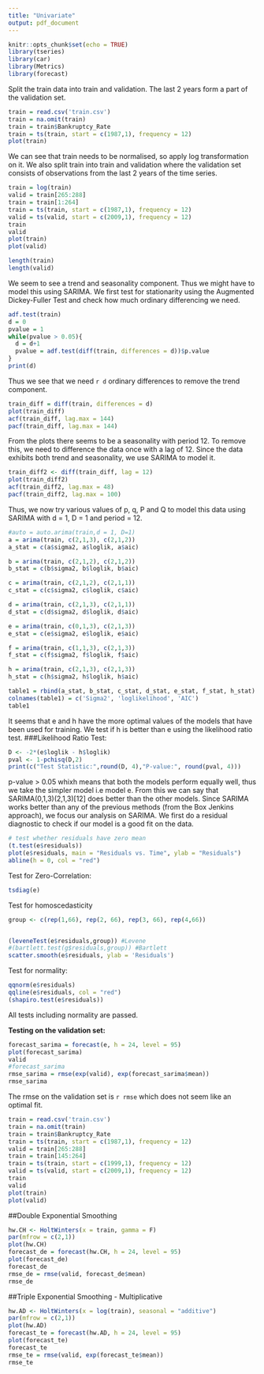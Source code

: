 ```yaml
---
title: "Univariate"
output: pdf_document
---
```


```r
knitr::opts_chunk$set(echo = TRUE)
library(tseries)
library(car)
library(Metrics)
library(forecast)
```

Split the train data into train and validation. The last 2 years form a part of the validation set.
```r
train = read.csv('train.csv')
train = na.omit(train)
train = train$Bankruptcy_Rate
train = ts(train, start = c(1987,1), frequency = 12)
plot(train)
```

We can see that train needs to be normalised, so apply log transformation on it.
We also split train into train and validation where the validation set consists of observations from the last 2 years of the time series.

```r
train = log(train)
valid = train[265:288]
train = train[1:264]
train = ts(train, start = c(1987,1), frequency = 12)
valid = ts(valid, start = c(2009,1), frequency = 12) 
train
valid
plot(train)
plot(valid)

length(train)
length(valid)
```
We seem to see a trend and seasonality component. Thus we might have to model this using SARIMA. We first test for stationarity using the Augmented Dickey-Fuller Test and check how much ordinary differencing we need.

```r
adf.test(train)
d = 0
pvalue = 1
while(pvalue > 0.05){
  d = d+1  
  pvalue = adf.test(diff(train, differences = d))$p.value
}
print(d)

```

Thus we see that we need `r d` ordinary differences to remove the trend component.

```r
train_diff = diff(train, differences = d)
plot(train_diff)
acf(train_diff, lag.max = 144)
pacf(train_diff, lag.max = 144)

```
From the plots there seems to be a seasonality with period 12. To remove this, we need to difference the data once with a lag of 12. 
Since the data exhibits both trend and seasonality, we use SARIMA to model it.

<!-- We suspect this could be a MA(1) or AR(2). -->
<!-- ```{r} -->
<!-- # Fit AR(p) Models: -->
<!-- ar1 <- arima(bankruptcy, order=c(1,0,0)) #AR(1) -->
<!-- ar2 <- arima(bankruptcy, order=c(2,0,0)) #AR(2) -->
<!-- ar3 <- arima(bankruptcy, order=c(3,0,0)) #AR(3) -->
<!-- sigma2<-c(ar1$sigma2,ar2$sigma2,ar3$sigma2) -->
<!-- loglik<-c(ar1$loglik,ar2$loglik,ar3$loglik) -->
<!-- AIC<-c(ar1$aic,ar2$aic,ar3$aic) -->
<!-- d <- data.frame(pq = c("(1,0)","(2,0)","(3,0)"),sigma2,loglik,AIC) -->
<!-- d -->

<!-- ``` -->
<!-- From the table, we can see that AR(3) seems better because the sigma-squared and AIC values are lesser as compared to AR(1) and AR(2) while the log likelihood is higher. -->



<!-- ```{r} -->
<!-- # Fit AR(p) Models: -->
<!-- ma1 <- arima(bankruptcy, order=c(0,0,1)) #MA(1) -->
<!-- ma2 <- arima(bankruptcy, order=c(0,0,2)) #MA(2) -->
<!-- ma3 <- arima(bankruptcy, order=c(0,0,3)) #MA(3) -->
<!-- sigma2<-c(ma1$sigma2,ma2$sigma2,ma3$sigma2) -->
<!-- loglik<-c(ma1$loglik,ma2$loglik,ma3$loglik) -->
<!-- AIC<-c(ma1$aic,ma2$aic,ma3$aic) -->
<!-- d <- data.frame(pq = c("(0,1)","(0,2)","(0,3)"),sigma2,loglik,AIC) -->
<!-- d -->

<!-- ``` -->
<!-- Here, we could say that MA(2) fits better than MA(1) and MA(3) because of the sigma - squared and AIC values. -->

<!-- ```{r} -->

<!-- arma1_1 <- arima(bankruptcy, order=c(1,0,1))  -->
<!-- arma1_2 <- arima(bankruptcy, order=c(1,0,2))  -->
<!-- arma1_3 <- arima(bankruptcy, order=c(1,0,3)) -->
<!-- arma2_1 <- arima(bankruptcy, order=c(2,0,1))  -->
<!-- arma2_2 <- arima(bankruptcy, order=c(2,0,2))  -->
<!-- arma2_3 <- arima(bankruptcy, order=c(2,0,3))  -->
<!-- arma3_1 <- arima(bankruptcy, order=c(3,0,1))  -->
<!-- arma3_2 <- arima(bankruptcy, order=c(3,0,2))  -->
<!-- arma3_3 <- arima(bankruptcy, order=c(3,0,3))  -->
<!-- sigma2<-c(arma1_1$sigma2,arma1_2$sigma2,arma1_3$sigma2, arma2_1$sigma2, arma2_2$sigma2, arma2_3$sigma2, arma3_1$sigma2, arma3_2$sigma2, arma3_3$sigma2) -->
<!-- loglik<-c(arma1_1$loglik,arma1_2$loglik,arma1_3$loglik, arma2_1$loglik, arma2_2$loglik, arma2_3$loglik, arma3_1$loglik, arma3_2$loglik, arma3_3$loglik) -->
<!-- AIC<-c(arma1_1$aic,arma1_2$aic,arma1_3$aic, arma2_1$aic, arma2_2$aic, arma2_3$aic, arma3_1$aic, arma3_2$aic, arma3_3$aic) -->
<!-- d <- data.frame(pq = c("(1,1)","(1,2)","(1,3)", "(2,1)", '(2,2)', '(2,3)', '(3,1)','(3,2)','(3,3)'),sigma2,loglik,AIC) -->
<!-- d -->



<!-- ``` -->

<!-- Thus this could be an ARIMA(3,1,3) process. -->


```r
train_diff2 <- diff(train_diff, lag = 12)
plot(train_diff2)
acf(train_diff2, lag.max = 48)
pacf(train_diff2, lag.max = 100)
```
Thus, we now try various values of p, q, P and Q to model this data using SARIMA with d = 1, D = 1 and period = 12.

```r
#auto = auto.arima(train,d = 1, D=1)
a = arima(train, c(2,1,3), c(2,1,2))
a_stat = c(a$sigma2, a$loglik, a$aic)

b = arima(train, c(2,1,2), c(2,1,2))
b_stat = c(b$sigma2, b$loglik, b$aic)

c = arima(train, c(2,1,2), c(2,1,1))
c_stat = c(c$sigma2, c$loglik, c$aic)

d = arima(train, c(2,1,3), c(2,1,1))
d_stat = c(d$sigma2, d$loglik, d$aic)

e = arima(train, c(0,1,3), c(2,1,3))
e_stat = c(e$sigma2, e$loglik, e$aic)

f = arima(train, c(1,1,3), c(2,1,3))
f_stat = c(f$sigma2, f$loglik, f$aic)

h = arima(train, c(2,1,3), c(2,1,3))
h_stat = c(h$sigma2, h$loglik, h$aic)

table1 = rbind(a_stat, b_stat, c_stat, d_stat, e_stat, f_stat, h_stat)
colnames(table1) = c('Sigma2', 'loglikelihood', 'AIC')
table1
```
It seems that e and h have the more optimal values of the models that have been used for training.
We test if h is better than e using the likelihood ratio test.
###Likelihood Ratio Test:
```r
D <- -2*(e$loglik - h$loglik)
pval <- 1-pchisq(D,2)
print(c("Test Statistic:",round(D, 4),"P-value:", round(pval, 4)))

```

p-value > 0.05 whixh means that both the models perform equally well, thus we take the simpler model i.e model e.
From this we can say that SARIMA(0,1,3)(2,1,3)[12] does better than the other models. Since SARIMA works better than any of the previous methods (from the Box Jenkins approach), we focus our analysis on SARIMA. We first do a residual diagnostic to check if our model is a good fit on the data.


```r
# test whether residuals have zero mean
(t.test(e$residuals))
plot(e$residuals, main = "Residuals vs. Time", ylab = "Residuals")
abline(h = 0, col = "red")
```

Test for Zero-Correlation:
```r
tsdiag(e)
```
Test for homoscedasticity
```r
group <- c(rep(1,66), rep(2, 66), rep(3, 66), rep(4,66))


(leveneTest(e$residuals,group)) #Levene
#(bartlett.test(g$residuals,group)) #Bartlett  
scatter.smooth(e$residuals, ylab = 'Residuals')
```
Test for normality:
```r
qqnorm(e$residuals)
qqline(e$residuals, col = "red")
(shapiro.test(e$residuals))
```
All tests including normality are passed.


**Testing on the validation set:**
```r

forecast_sarima = forecast(e, h = 24, level = 95)
plot(forecast_sarima)
valid
#forecast_sarima
rmse_sarima = rmse(exp(valid), exp(forecast_sarima$mean))
rmse_sarima
```

The rmse on the validation set is `r rmse` which does not seem like an optimal fit. 

<!-- To improve the results, we could try subsetting the data: -->
<!-- ```{r} -->
<!-- train_subset99 = train[145:264] -->
<!-- train_subset99 = ts(train_subset99, start = 1999, frequency = 12) -->
<!-- plot(train_subset99) -->
<!-- ``` -->


<!-- ```{r} -->
<!-- auto = auto.arima(train_subset99,d = 1, D = 1) -->

<!-- # CSS because tests showed that normality is not satisfied, so we camnnot use MLE and have to use LS approach -->
<!-- a = arima(train_subset99, c(1,1,2), c(3,1,1), method = 'CSS') -->
<!-- a_stat = c(a$sigma2, a$loglik, a$aic) -->

<!-- b = arima(train_subset99, c(2,1,2), c(2,1,2), method = 'CSS') -->
<!-- b_stat = c(b$sigma2, b$loglik, b$aic) -->

<!-- c = arima(train_subset99, c(2,1,2), c(2,1,1), method = 'CSS') -->
<!-- c_stat = c(c$sigma2, c$loglik, c$aic) -->

<!-- d = arima(train_subset99, c(2,1,3), c(2,1,1), method = 'CSS') -->
<!-- d_stat = c(d$sigma2, d$loglik, d$aic) -->

<!-- e = arima(train_subset99, c(0,1,3), c(2,1,3), method = 'CSS') -->
<!-- e_stat = c(e$sigma2, e$loglik, e$aic) -->

<!-- f = arima(train_subset99, c(1,1,3), c(2,1,3), method = 'CSS') -->
<!-- f_stat = c(f$sigma2, f$loglik, f$aic) -->

<!-- h = arima(train_subset99, c(2,1,3), c(2,1,3), method = 'CSS') -->
<!-- h_stat = c(h$sigma2, h$loglik, h$aic) -->

<!-- table1 = rbind(a_stat, b_stat, c_stat, d_stat, e_stat, f_stat, h_stat) -->
<!-- colnames(table1) = c('Sigma2', 'loglikelihood', 'AIC') -->
<!-- table1 -->
<!-- ``` -->

<!-- It seems that a and h have the more optimal values of the models that have been used for training. On testing, h has shown better results on the validation set. -->
<!--  We test if h is better than e using the likelihood ratio test -->
<!--  ###Likelihood Ratio Test:  -->
<!-- ```{r} -->
<!-- D <- -2*(e$loglik - f$loglik)  -->
<!-- pval <- 1-pchisq(D,1)  -->
<!-- print(c("Test Statistic:",round(D, 4),"P-value:", round(pval, 4)))  -->

<!-- ```  -->

<!-- p-value < 0.05 which means that f performs better than e. -->
<!-- From this we can say that SARIMA(2,1,3)(2,1,3)[12] does better than the other models. We first do a residual diagnostic to check if our model is a good fit on the data. -->


<!-- ```{r} -->
<!-- # test whether residuals have zero mean -->
<!-- (t.test(a$residuals)) -->
<!-- plot(a$residuals, main = "Residuals vs. Time", ylab = "Residuals") -->
<!-- abline(h = 0, col = "red") -->
<!-- ``` -->

<!-- Test for Zero-Correlation: -->
<!-- ```{r fig.height=5} -->
<!-- tsdiag(a) -->
<!-- ``` -->
<!-- Test for homoscedasticity -->
<!-- ```{r} -->
<!-- group <- c(rep(1,60),rep(2,60)) -->


<!-- (leveneTest(h$residuals,group)) #Levene -->
<!-- #(bartlett.test(g$residuals,group)) #Bartlett   -->
<!-- scatter.smooth(h$residuals, ylab = 'Residuals') -->
<!-- ``` -->
<!-- Test for normality: -->
<!-- ```{r} -->
<!-- qqnorm(h$residuals) -->
<!-- qqline(h$residuals, col = "red") -->
<!-- (shapiro.test(h$residuals)) -->
<!-- ``` -->
<!-- All tests except normality are passed due to outliers at the beginning of the time series. -->
<!-- Here although h seems to do well on the train set, e does better on the validation set -->

<!-- **Testing on the validation set:** -->
<!-- ```{r} -->

<!-- forecast_sarima_subset = forecast(a, h = 24, level = 95) -->
<!-- plot(forecast_sarima_subset) -->
<!-- valid -->
<!-- forecast_sarima_subset -->
<!-- rmse_sarima_subset = rmse(exp(valid), exp(forecast_sarima_subset$mean)) -->
<!-- rmse_sarima_subset -->

<!-- ``` -->



```r
train = read.csv('train.csv')
train = na.omit(train)
train = train$Bankruptcy_Rate
train = ts(train, start = c(1987,1), frequency = 12)
valid = train[265:288]
train = train[145:264]
train = ts(train, start = c(1999,1), frequency = 12)
valid = ts(valid, start = c(2009,1), frequency = 12) 
train
valid
plot(train)
plot(valid)
```

##Double Exponential Smoothing
```r
hw.CH <- HoltWinters(x = train, gamma = F) 
par(mfrow = c(2,1))
plot(hw.CH)
forecast_de = forecast(hw.CH, h = 24, level = 95)
plot(forecast_de)
forecast_de
rmse_de = rmse(valid, forecast_de$mean)
rmse_de
```

##Triple Exponential Smoothing - Multiplicative
```r
hw.AD <- HoltWinters(x = log(train), seasonal = "additive") 
par(mfrow = c(2,1))
plot(hw.AD)
forecast_te = forecast(hw.AD, h = 24, level = 95)
plot(forecast_te)
forecast_te
rmse_te = rmse(valid, exp(forecast_te$mean))
rmse_te
```

